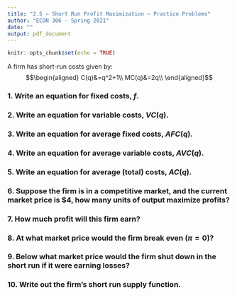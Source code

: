 ```yaml
---
title: "2.5 — Short Run Profit Maximization — Practice Problems"
author: "ECON 306 - Spring 2021"
date: ""
output: pdf_document
---
```


```r
knitr::opts_chunk$set(echo = TRUE)
```


A firm has short-run costs given by:
$$\begin{aligned}
C(q)&=q^2+1\\
MC(q)&=2q\\ \end{aligned}$$

### 1. Write an equation for fixed costs, $f$.

### 2. Write an equation for variable costs, $VC(q)$.

### 3. Write an equation for average fixed costs, $AFC(q)$.

### 4. Write an equation for average variable costs, $AVC(q)$.

### 5. Write an equation for average (total) costs, $AC(q)$.

### 6. Suppose the firm is in a competitive market, and the current market price is $4, how many units of output maximize profits?

### 7. How much profit will this firm earn?

### 8. At what market price would the firm break even $(\pi=0)$?

### 9. Below what market price would the firm shut down in the short run if it were earning losses?

### 10. Write out the firm's short run supply function.
